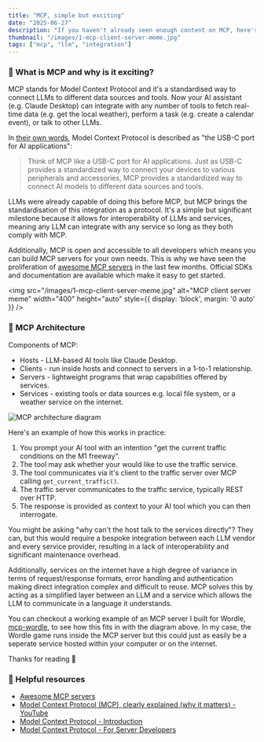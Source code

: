 ```yaml
---
title: "MCP, simple but exciting"
date: "2025-06-27"
description: "If you haven't already seen enough content on MCP, here's my brief explanation of what MCP is and why it's simple but exciting."
thumbnail: "/images/1-mcp-client-server-meme.jpg"
tags: ["mcp", "llm", "integration"]
---
```


### 🤔 What is MCP and why is it exciting?

MCP stands for Model Context Protocol and it's a standardised way to connect LLMs to different data sources and tools. Now your AI assistant (e.g. Claude Desktop) can integrate with any number of tools to fetch real-time data (e.g. get the local weather), perform a task (e.g. create a calendar event), or talk to other LLMs.

In <a href="https://modelcontextprotocol.io/introduction" target="_blank" rel="noopener noreferrer">their own words</a>, Model Context Protocol is described as "the USB-C port for AI applications":
> Think of MCP like a USB-C port for AI applications. Just as USB-C provides a standardized way to connect your devices to various peripherals and accessories, MCP provides a standardized way to connect AI models to different data sources and tools.

LLMs were already capable of doing this before MCP, but MCP brings the standardisation of this integration as a protocol. It's a simple but significant milestone because it allows for interoperability of LLMs and services, meaning any LLM can integrate with any service so long as they both comply with MCP. 

Additionally, MCP is open and accessible to all developers which means you can build MCP servers for your own needs. This is why we have seen the proliferation of <a href="https://mcpservers.org/" target="_blank" rel="noopener noreferrer">awesome MCP servers</a> in the last few months. Official SDKs and documentation are available which make it easy to get started. 

<img 
  src="/images/1-mcp-client-server-meme.jpg" 
  alt="MCP client server meme" 
  width="400" 
  height="auto" 
  style={{ display: 'block', margin: '0 auto' }}
/>

### 🕍 MCP Architecture

Components of MCP:
- Hosts - LLM-based AI tools like Claude Desktop.
- Clients - run inside hosts and connect to servers in a 1-to-1 relationship.
- Servers - lightweight programs that wrap capabilities offered by services.
- Services - existing tools or data sources e.g. local file system, or a weather service on the internet.

![MCP architecture diagram](/images/1-mcp-architecture-diagram.jpg)

Here's an example of how this works in practice:
1. You prompt your AI tool with an intention "get the current traffic conditions on the M1 freeway".
2. The tool may ask whether your would like to use the traffic service.
3. The tool communicates via it's client to the traffic server over MCP calling `get_current_traffic()`.
4. The traffic server communicates to the traffic service, typically REST over HTTP.
5. The response is provided as context to your AI tool which you can then interrogate.

You might be asking "why can't the host talk to the services directly"? They can, but this would require a bespoke integration between each LLM vendor and every service provider, resulting in a lack of interoperability and significant maintenance overhead.

Additionally, services on the internet have a high degree of variance in terms of request/response formats, error handling and authentication making direct integration complex and difficult to reuse. MCP solves this by acting as a simplified layer between an LLM and a service which allows the LLM to communicate in a language it understands.

You can checkout a working example of an MCP server I built for Wordle, <a href="https://github.com/corey-stidston/mcp-wordle" target="_blank" rel="noopener noreferrer">mcp-wordle</a>, to see how this fits in with the diagram above. In my case, the Wordle game runs inside the MCP server but this could just as easily be a seperate service hosted within your computer or on the internet.

Thanks for reading 🐢

### 🔗 Helpful resources

- <a href="https://mcpservers.org/" target="_blank" rel="noopener noreferrer">Awesome MCP servers</a>
- <a href="https://www.youtube.com/watch?v=7j_NE6Pjv-E&ab_channel=GregIsenberg" target="_blank" rel="noopener noreferrer">Model Context Protocol (MCP), clearly explained (why it matters) - YouTube</a>
- <a href="https://modelcontextprotocol.io/introduction" target="_blank" rel="noopener noreferrer">Model Context Protocol - Introduction</a>
- <a href="https://modelcontextprotocol.io/quickstart/server" target="_blank" rel="noopener noreferrer">Model Context Protocol - For Server Developers</a>
